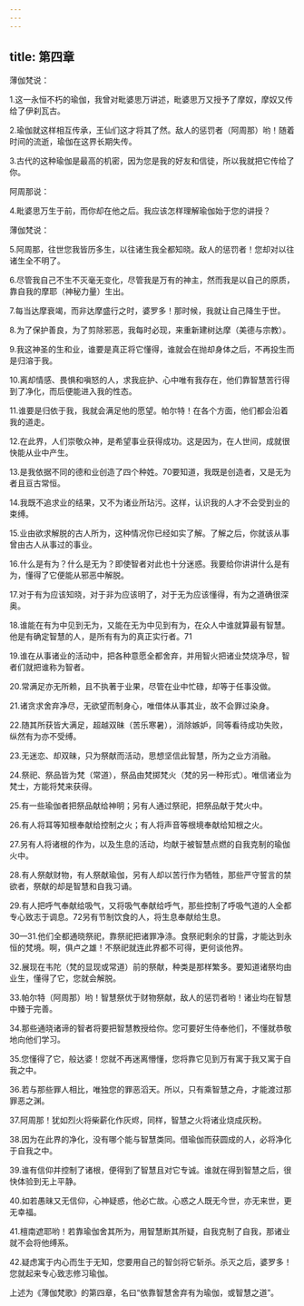 ```yaml
---
---
---
```

title: 第四章
---



薄伽梵说：

1.这一永恒不朽的瑜伽，我曾对毗婆思万讲述，毗婆思万又授予了摩奴，摩奴又传给了伊刹瓦古。

2.瑜伽就这样相互传承，王仙们这才将其了然。敌人的惩罚者（阿周那）哟！随着时间的流逝，瑜伽在这界长期失传。

3.古代的这种瑜伽是最高的机密，因为您是我的好友和信徒，所以我就把它传给了你。

阿周那说：

4.毗婆思万生于前，而你却在他之后。我应该怎样理解瑜伽始于您的讲授？

薄伽梵说：

5.阿周那，往世您我皆历多生，以往诸生我全都知晓。敌人的惩罚者！您却对以往诸生全不明了。

6.尽管我自己不生不灭毫无变化，尽管我是万有的神主，然而我是以自己的原质，靠自我的摩耶（神秘力量）生出。

7.每当达摩衰竭，而非达摩盛行之时，婆罗多！那时候，我就让自己降生于世。

8.为了保护善良，为了剪除邪恶，我每时必现，来重新建树达摩（美德与宗教）。

9.我这神圣的生和业，谁要是真正将它懂得，谁就会在抛却身体之后，不再投生而是归溶于我。

10.离却情感、畏惧和嗔怒的人，求我庇护、心中唯有我存在，他们靠智慧苦行得到了净化，而后便能进入我的性态。

11.谁要是归依于我，我就会满足他的愿望。帕尔特！在各个方面，他们都会沿着我的道走。

12.在此界，人们崇敬众神，是希望事业获得成功。这是因为，在人世间，成就很快能从业中产生。

13.是我依据不同的德和业创造了四个种姓。70要知道，我既是创造者，又是无为者且亘古常恒。

14.我既不追求业的结果，又不为诸业所玷污。这样，认识我的人才不会受到业的束缚。

15.业由欲求解脱的古人所为，这种情况你已经如实了解。了解之后，你就该从事曾由古人从事过的事业。

16.什么是有为？什么是无为？即使智者对此也十分迷惑。我要给你讲讲什么是有为，懂得了它便能从邪恶中解脱。

17.对于有为应该知晓，对于非为应该明了，对于无为应该懂得，有为之道确很深奥。

18.谁能在有为中见到无为，又能在无为中见到有为，在众人中谁就算最有智慧。他是有确定智慧的人，是所有有为的真正实行者。71

19.谁在从事诸业的活动中，把各种意愿全都舍弃，并用智火把诸业焚烧净尽，智者们就把谁称为智者。

20.常满足亦无所赖，且不执著于业果，尽管在业中忙碌，却等于任事没做。

21.诸贪求舍弃净尽，无欲望而制身心，唯借体从事其业，故不会罪过染身。

22.随其所获皆大满足，超越双昧（苦乐寒暑），消除嫉妒，同等看待成功失败，纵然有为亦不受缚。

23.无迷恋、却双昧，只为祭献而活动，思想坚信此智慧，所为之业方消融。

24.祭祀、祭品皆为梵（常道），祭品由梵掷梵火（梵的另一种形式）。唯信诸业为梵士，方能将梵来获得。

25.有一些瑜伽者把祭品献给神明；另有人通过祭祀，把祭品献于梵火中。

26.有人将耳等知根奉献给控制之火；有人将声音等根境奉献给知根之火。

27.另有人将诸根的作为，以及生息的活动，均献于被智慧点燃的自我克制的瑜伽火中。

28.有人祭献财物，有人祭献瑜伽，另有人却以苦行作为牺牲，那些严守誓言的禁欲者，祭献的却是智慧和自我习诵。

29.有人把呼气奉献给吸气，又将吸气奉献给呼气，那些控制了呼吸气道的人全都专心致志于调息。72另有节制饮食的人，将生息奉献给生息。

30—31.他们全都通晓祭祀，靠祭祀把诸罪净涤。食祭祀剩余的甘露，才能达到永恒的梵境。啊，俱卢之雄！不祭祀就连此界都不可得，更何谈他界。

32.展现在韦陀（梵的显现或常道）前的祭献，种类是那样繁多。要知道诸祭均由业生，懂得了它，您就会解脱。

33.帕尔特（阿周那）哟！智慧祭优于财物祭献，敌人的惩罚者哟！诸业均在智慧中臻于完善。

34.那些通晓诸谛的智者将要把智慧教授给你。您可要好生侍奉他们，不懂就恭敬地向他们学习。

35.您懂得了它，般达婆！您就不再迷离懵懂，您将靠它见到万有寓于我又寓于自我之中。

36.若与那些罪人相比，唯独您的罪恶滔天。所以，只有乘智慧之舟，才能渡过那罪恶之渊。

37.阿周那！犹如烈火将柴薪化作灰烬，同样，智慧之火将诸业烧成灰粉。

38.因为在此界的净化，没有哪个能与智慧类同。借瑜伽而获圆成的人，必将净化于自我之中。

39.谁有信仰并控制了诸根，便得到了智慧且对它专诚。谁就在得到智慧之后，很快体验到无上平静。

40.如若愚昧又无信仰，心神疑惑，他必亡故。心惑之人既无今世，亦无来世，更无幸福。

41.檀南遮耶哟！若靠瑜伽舍其所为，用智慧断其所疑，自我克制了自我，那诸业就不会将他缚系。

42.疑虑寓于内心而生于无知，您要用自己的智剑将它斩杀。杀灭之后，婆罗多！您就起来专心致志修习瑜伽。

上述为《薄伽梵歌》的第四章，名曰“依靠智慧舍弃有为瑜伽，或智慧之道”。
